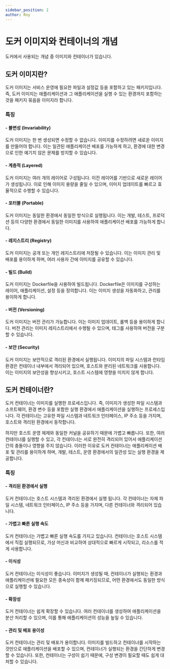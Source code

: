 ```yaml
---
sidebar_position: 2
author: Roy
---
```



# 도커 이미지와 컨테이너의 개념

도커에서 사용되는 개념 중 <Highlight>이미지</Highlight>와 <Highlight>컨테이너</Highlight>가 있습니다.

## 도커 이미지란?

도커 이미지는 서비스 운영에 필요한 파일과 설정값 등을 포함하고 있는 패키지입니다. 즉, 도커 이미지는 애플리케이션과 그 애플리케이션을 실행 수 있는 환경까지 포함하는 것을 패키지 묶음을 이미지라 합니다.

### 특징

#### - 불변성 (Invariability)

<UnderLine>도커 이미지는 한 번 생성되면 수정할 수 없습니다.</UnderLine> 이미지를
수정하려면 새로운 이미지를 만들어야 합니다. 이는 일관된 애플리케이션 배포를 가능하게
하고, 환경에 대한 변경으로 인한 예기치 않은 문제를 방지할 수 있습니다.

#### - 계층적 (Layered)

도커 이미지는 여러 개의 레이어로 구성됩니다. <UnderLine>이전 레이어를
기반으로 새로운 레이어가 생성됩니다.</UnderLine> 이로 인해 <UnderLine>이미지 용량을 줄일 수 있으며, 이미지
업데이트를 빠르고 효율적으로 수행</UnderLine>할 수 있습니다.

#### - 포터블 (Portable)

도커 이미지는 동일한 환경에서 동일한 방식으로 실행됩니다. 이는 <UnderLine>개발, 테스트, 프로덕션 등의 다양한 환경에서 동일한 이미지를 사용하여 애플리케이션 배포를 가능</UnderLine>하게 합니다.

#### - 레지스트리 (Registry)

<UnderLine>도커 이미지는 공개 또는 개인 레지스트리에 저장</UnderLine>될 수
있습니다. 이는 이미지 관리 및 배포를 용이하게 하며, 여러 사용자 간에 이미지를
공유할 수 있습니다.

#### - 빌드 (Build)

<UnderLine>도커 이미지는 Dockerfile을 사용하여 빌드</UnderLine>됩니다.
Dockerfile은 이미지를 구성하는 레이어, 애플리케이션, 설정 등을 정의합니다. 이는
이미지 생성을 자동화하고, 관리를 용이하게 합니다.

#### - 버전 (Versioning)

도커 이미지는 버전 관리가 가능합니다. 이는 이미지 업데이트, 롤백 등을 용이하게 합니다. <UnderLine>버전 관리는 이미지 레지스트리에서 수행될 수 있으며, 태그를 사용하여 버전을 구분</UnderLine>할 수 있습니다.

#### - 보안 (Security)

도커 이미지는 보안적으로 격리된 환경에서 실행됩니다. 이미지의 파일 시스템과 런타임 환경은 컨테이너 내부에서 격리되어 있으며, <UnderLine>호스트와 분리된 네트워크를 사용합니다.</UnderLine> 이는 이미지의 보안성을 향상시키고, <UnderLine>호스트 시스템에 영향을 미치지 않게 합니다</UnderLine>.

## 도커 컨테이너란?

도커 컨테이너는 이미지를 실행한 프로세스입니다. 즉, 이미지가 생성한 파일 시스템과 소프트웨어, 환경 변수 등을 포함한 실행 환경에서 애플리케이션을 실행하는 프로세스입니다.
각 컨테이너는 고유한 파일 시스템과 네트워크 인터페이스, IP 주소 등을 가지며, 호스트와 격리된 환경에서 동작합니다.

하지만 호스트 운영 체제와 동일한 커널을 공유하기 때문에 가볍고 빠릅니다. 또한, 여러 컨테이너를 실행할 수 있고, 각 컨테이너는 서로 완전히 격리되어 있어서 애플리케이션 간의 충돌이나 영향을 주지 않습니다. 이러한 이유로 도커 컨테이너는 애플리케이션 배포 및 관리를 용이하게 하며, 개발, 테스트, 운영 환경에서의 일관성 있는 실행 환경을 제공합니다.

### 특징

#### - 격리된 환경에서 실행

<UnderLine>도커 컨테이너는 호스트 시스템과 격리된 환경에서 실행</UnderLine>
됩니다. 각 컨테이너는 자체 파일 시스템, 네트워크 인터페이스, IP 주소 등을 가지며,
다른 컨테이너와 격리되어 있습니다.

#### - 가볍고 빠른 실행 속도

도커 컨테이너는 <UnderLine>가볍고 빠른 실행 속도</UnderLine>를 가지고 있습니다. 컨테이너는 호스트 시스템에서 직접 실행되므로, 가상 머신과 비교하여 상대적으로 빠르게 시작되고, 리소스를 적게 사용합니다.

#### - 이식성

도커 컨테이너는 이식성이 좋습니다. 이미지가 생성될 때, 컨테이너가 실행되는 환경과 애플리케이션에 필요한 <UnderLine>모든 종속성이 함께 패키징되므로, 어떤 환경에서도 동일한 방식으로 실행</UnderLine>할 수 있습니다.

#### - 확장성

도커 컨테이너는 쉽게 확장할 수 있습니다. <UnderLine>여러 컨테이너를 생성하여 애플리케이션을 분산 처리</UnderLine>할 수 있으며, 이를 통해 애플리케이션의 성능을 높일 수 있습니다.

#### - 관리 및 배포 용이성

<UnderLine>도커 컨테이너는 관리 및 배포가 용이</UnderLine>합니다. 이미지를
빌드하고 컨테이너를 시작하는 것만으로 애플리케이션을 배포할 수 있으며,
컨테이너가 실행되는 환경을 간단하게 변경할 수 있습니다. 또한, 컨테이너는 구성이
쉽기 때문에, 구성 변경이 필요할 때도 쉽게 대처할 수 있습니다.

